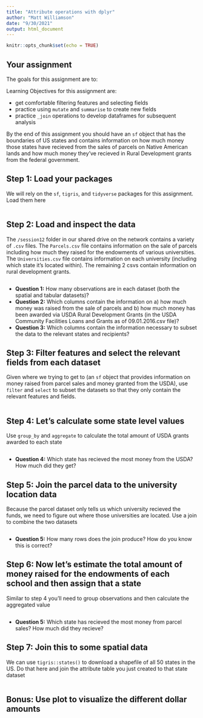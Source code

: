 ```yaml
---
title: "Attribute operations with dplyr"
author: "Matt Williamson"
date: "9/30/2021"
output: html_document
---
```


```r
knitr::opts_chunk$set(echo = TRUE)
```


## Your assignment

The goals for this assignment are to:

Learning Objectives for this assignment are:

* get comfortable filtering features and selecting fields
* practice using `mutate` and `summarise` to create new fields
* practice `_join` operations to develop dataframes for subsequent analysis

By the end of this assignment you should have an `sf` object that has the boundaries of US states and contains information on how much money those states have recieved from the sales of parcels on Native American lands and how much money they've recieved in Rural Development grants from the federal government.


## Step 1: Load your packages
We will rely on the `sf`, `tigris`, and `tidyverse` packages for this assignment. Load them here
```r

```


## Step 2: Load and inspect the data

The `/session12` folder in our shared drive on the network contains a variety of `.csv` files. The `Parcels.csv` file contains information on the sale of parcels including how much they raised for the endowments of various universities. The `Universities.csv` file contains information on each university (including which state it's located within). The remaining 2 csvs contain information on rural development grants.
```r

```

* __Question 1:__ How many observations are in each dataset (both the spatial and tabular datasets)?
* __Question 2:__ Which columns contain the information on a) how much money was raised from the sale of parcels and b) how much money has been awarded via USDA Rural Development Grants (in the USDA Community Facilities Loans and Grants as of 09.01.2016.csv file)?
* __Question 3:__ Which columns contain the information necessary to subset the data to the relevant states and recipients?


## Step 3: Filter features and select the relevant fields from each dataset
Given where we trying to get to (an `sf` object that provides information on money raised from parcel sales and money granted from the USDA), use `filter` and `select` to subset the datasets so that they only contain the relevant features and fields.

```r

```


## Step 4: Let's calculate some state level values 
Use `group_by` and `aggregate` to calculate the total amount of USDA grants awarded to each state 

```r

```

* __Question 4:__ Which state has recieved the most money from the USDA? How much did they get?

## Step 5: Join the parcel data to the university location data
Because the parcel dataset only tells us which university recieved the funds, we need to figure out where those universities are located. Use a join to combine the two datasets

```r

```
* __Question 5:__ How many rows does the join produce? How do you know this is correct?

## Step 6: Now let's estimate the total amount of money raised for the endowments of each school and then assign that a state

Similar to step 4 you'll need to group observations and then calculate the aggregated value
```r

```

* __Question 5:__ Which state has recieved the most money from parcel sales? How much did they recieve?


## Step 7: Join this to some spatial data

We can use `tigris::states()` to download a shapefile of all 50 states in the US. Do that here and join the attribute table you just created to that state dataset
```r

```

## Bonus: Use plot to visualize the different dollar amounts
